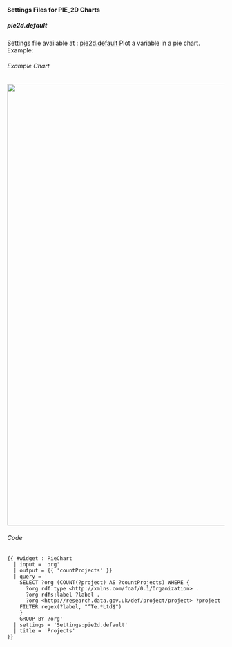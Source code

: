 ==== Settings Files for PIE_2D Charts ====

===== pie2d.default  =====
Settings file available at : [[ Settings:pie2d.default | pie2d.default ]]
Plot a variable in a pie chart. Example:

====== Example Chart ======

<img src="../images/help/PIE_2D-settings.PNG" width="1024px" />

====== Code ======
<source>
{{ #widget : PieChart
  | input = 'org'
  | output = {{ 'countProjects' }}
  | query = '
    SELECT ?org (COUNT(?project) AS ?countProjects) WHERE { 
      ?org rdf:type <http://xmlns.com/foaf/0.1/Organization> .
      ?org rdfs:label ?label .
      ?org <http://research.data.gov.uk/def/project/project> ?project
    FILTER regex(?label, "^Te.*Ltd$")
    }
    GROUP BY ?org'
  | settings = 'Settings:pie2d.default'
  | title = 'Projects'
}}
</source>
